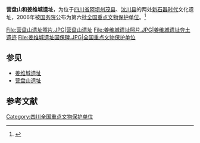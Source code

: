 {{文物保护单位
| 级别 = 全国
| 名称 = 营盘山和姜维城遗址
| 编号 = 6-177
| 分类 = 古遗址
| 图片 = [[File:营盘山遗址照片.JPG|220px]]
| 时代 = [[新石器时代|新石器时代]]
| 所在 = {{CHN}}[[四川省|四川省]][[阿坝州|阿坝州]][[茂县|茂县]]、[[汶川县|汶川县]]
| 登录 = 2006年5月25日
| Cat = 四川全国重点文物保护单位
}}

'''营盘山和姜维城遗址'''，为位于[[四川省|四川省]][[阿坝州|阿坝州]][[茂县|茂县]]、[[汶川县|汶川县]]的两处[[新石器时代|新石器时代]]文化遗址，2006年被[[中华人民共和国国务院|国务院]]公布为第六批[[全国重点文物保护单位|全国重点文物保护单位]]。<ref>{{Cite book |author=国家文物局 |title=中国文物地图集（四川分册，上） |publisher=文物出版社 |location=北京 |year=2009}}</ref>

<gallery>
File:营盘山遗址照片.JPG|营盘山遗址
File:姜维城遗址照片.JPG|姜维城遗址夯土遗迹
File:姜维城遗址国保碑.JPG|全国重点文物保护单位
</gallery>

==参见==
*[[姜维城遗址|姜维城遗址]]
*[[营盘山遗址|营盘山遗址]]

==参考文献==
{{reflist}}

[[Category:四川全国重点文物保护单位|Category:四川全国重点文物保护单位]]